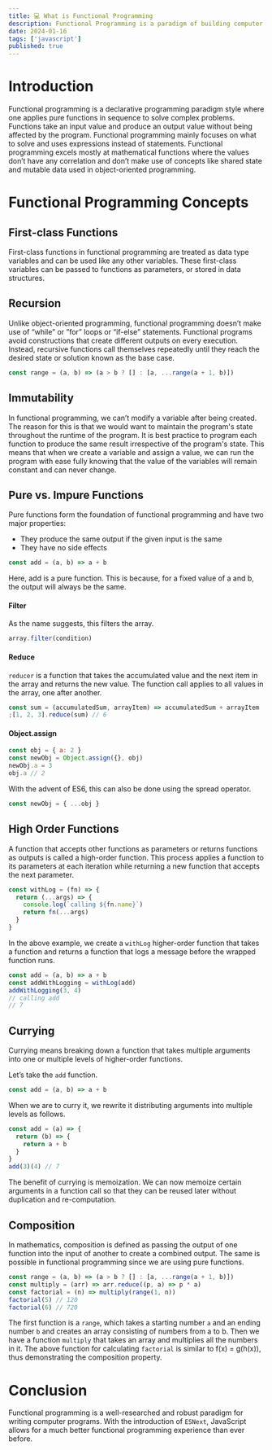 ```yaml
---
title: 💻 What is Functional Programming
description: Functional Programming is a paradigm of building computer programs using expressions and functions without mutating state and data.
date: 2024-01-16
tags: ['javascript']
published: true
---
```


# Introduction

Functional programming is a declarative programming paradigm style where one applies pure functions in sequence to solve complex problems. Functions take an input value and produce an output value without being affected by the program. Functional programming mainly focuses on what to solve and uses expressions instead of statements. Functional programming excels mostly at mathematical functions where the values don’t have any correlation and don’t make use of concepts like shared state and mutable data used in object-oriented programming.

# Functional Programming Concepts

## First-class Functions

First-class functions in functional programming are treated as data type variables and can be used like any other variables. These first-class variables can be passed to functions as parameters, or stored in data structures.

## Recursion

Unlike object-oriented programming, functional programming doesn’t make use of “while” or ”for” loops or “if-else” statements. Functional programs avoid constructions that create different outputs on every execution. Instead, recursive functions call themselves repeatedly until they reach the desired state or solution known as the base case.

```js
const range = (a, b) => (a > b ? [] : [a, ...range(a + 1, b)])
```

## Immutability

In functional programming, we can’t modify a variable after being created. The reason for this is that we would want to maintain the program's state throughout the runtime of the program. It is best practice to program each function to produce the same result irrespective of the program's state. This means that when we create a variable and assign a value, we can run the program with ease fully knowing that the value of the variables will remain constant and can never change.

## Pure vs. Impure Functions

Pure functions form the foundation of functional programming and have two major properties:

- They produce the same output if the given input is the same
- They have no side effects

```js
const add = (a, b) => a + b
```

Here, add is a pure function. This is because, for a fixed value of a and b, the output will always be the same.

#### Filter

As the name suggests, this filters the array.

```js
array.filter(condition)
```

#### Reduce

`reducer` is a function that takes the accumulated value and the next item in the array and returns the new value. The function call applies to all values in the array, one after another.

```js
const sum = (accumulatedSum, arrayItem) => accumulatedSum + arrayItem
;[1, 2, 3].reduce(sum) // 6
```

#### Object.assign

```js
const obj = { a: 2 }
const newObj = Object.assign({}, obj)
newObj.a = 3
obj.a // 2
```

With the advent of ES6, this can also be done using the spread operator.

```js
const newObj = { ...obj }
```

## High Order Functions

A function that accepts other functions as parameters or returns functions as outputs is called a high-order function. This process applies a function to its parameters at each iteration while returning a new function that accepts the next parameter.

```js
const withLog = (fn) => {
  return (...args) => {
    console.log(`calling ${fn.name}`)
    return fn(...args)
  }
}
```

In the above example, we create a `withLog` higher-order function that takes a function and returns a function that logs a message before the wrapped function runs.

```js
const add = (a, b) => a + b
const addWithLogging = withLog(add)
addWithLogging(3, 4)
// calling add
// 7
```

## Currying

Currying means breaking down a function that takes multiple arguments into one or multiple levels of higher-order functions.

Let’s take the `add` function.

```js
const add = (a, b) => a + b
```

When we are to curry it, we rewrite it distributing arguments into multiple levels as follows.

```js
const add = (a) => {
  return (b) => {
    return a + b
  }
}
add(3)(4) // 7
```

The benefit of currying is memoization. We can now memoize certain arguments in a function call so that they can be reused later without duplication and re-computation.

## Composition

In mathematics, composition is defined as passing the output of one function into the input of another to create a combined output. The same is possible in functional programming since we are using pure functions.

```js
const range = (a, b) => (a > b ? [] : [a, ...range(a + 1, b)])
const multiply = (arr) => arr.reduce((p, a) => p * a)
const factorial = (n) => multiply(range(1, n))
factorial(5) // 120
factorial(6) // 720
```

The first function is a `range`, which takes a starting number `a` and an ending number `b` and creates an array consisting of numbers from a to b. Then we have a function `multiply` that takes an array and multiplies all the numbers in it. The above function for calculating `factorial` is similar to f(x) = g(h(x)), thus demonstrating the composition property.

# Conclusion

Functional programming is a well-researched and robust paradigm for writing computer programs. With the introduction of `ESNext`, JavaScript allows for a much better functional programming experience than ever before.
